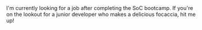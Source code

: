 
<article class='my-24 px-5 font-mono prose prose-xl prose-invert'>
  I'm currently looking for a job after completing the SoC bootcamp. If you're on the lookout for a
  junior developer who makes a delicious focaccia, hit me up!
  <section className='flex flex-row justify-end gap-5'>
    <a href='mailto:mmserrapica@tutanota.com' target='blank'>
      <Icon
        name='simple-icons:maildotru'
        title='Neon pink version @ (at) symbol.'
        className='size-10  text-neonp hover:animate-pulse'
      />
    </a>
    <a href='https://github.com/mickeymarse' target='blank'>
      <Icon
        name='simple-icons:github'
        title='Neon pink version of the Github logo.'
        className='size-10  text-neonp hover:animate-pulse'
      />
    </a>
    <a href='https://www.linkedin.com/in/michele-maria-serrapica-b50963288/' target='blank'>
      <Icon
        name='simple-icons:linkedin'
        title='Neon pink version of the Linkedin logo.'
        className='size-10  text-neonp hover:animate-pulse'
      />
    </a>
  </section>
</article>
